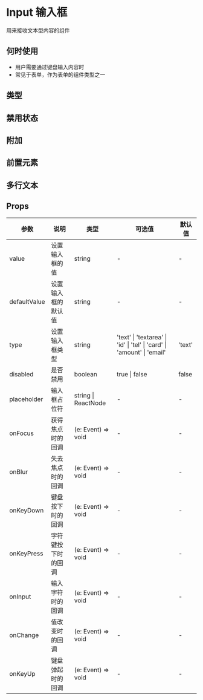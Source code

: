 # Input 输入框

用来接收文本型内容的组件

## 何时使用

- 用户需要通过键盘输入内容时
- 常见于表单，作为表单的组件类型之一

## 类型


<DemoType />

## 禁用状态


<DemoState />

## 附加


<DemoOther />

## 前置元素


<DemoPosition />

## 多行文本


<DemoTextarea />


## Props

| 参数         | 说明               | 类型                | 可选值                                                                 | 默认值 |
| ------------ | ------------------ | ------------------- | ---------------------------------------------------------------------- | ------ |
| value        | 设置输入框的值     | string              | -                                                                      | -      |
| defaultValue | 设置输入框的默认值 | string              | -                                                                      | -      |
| type         | 设置输入框类型     | string              | 'text' \| 'textarea' \| 'id' \| 'tel' \| 'card' \| 'amount' \| 'email' | 'text' |
| disabled     | 是否禁用           | boolean             | true \| false                                                          | false  |
| placeholder  | 输入框占位符       | string \| ReactNode | -                                                                      | -      |
| onFocus      | 获得焦点时的回调   | (e: Event) => void  | -                                                                      | -      |
| onBlur       | 失去焦点时的回调   | (e: Event) => void  | -                                                                      | -      |
| onKeyDown    | 键盘按下时的回调   | (e: Event) => void  | -                                                                      | -      |
| onKeyPress   | 字符键按下时的回调 | (e: Event) => void  | -                                                                      | -      |
| onInput      | 输入字符时的回调   | (e: Event) => void  | -                                                                      | -      |
| onChange     | 值改变时的回调     | (e: Event) => void  | -                                                                      | -      |
| onKeyUp      | 键盘弹起时的回调   | (e: Event) => void  | -                                                                      | -      |
